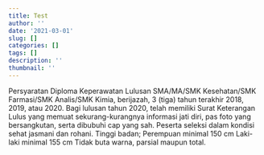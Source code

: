 ```yaml
---
title: Test
author: ''
date: '2021-03-01'
slug: []
categories: []
tags: []
description: ''
thumbnail: ''
---
```


Persyaratan Diploma Keperawatan
Lulusan SMA/MA/SMK Kesehatan/SMK Farmasi/SMK Analis/SMK Kimia,
berijazah, 3 (tiga) tahun terakhir 2018, 2019, atau 2020.
Bagi lulusan tahun 2020, telah memiliki Surat Keterangan Lulus yang
memuat sekurang-kurangnya informasi jati diri, pas foto yang
bersangkutan, serta dibubuhi cap yang sah.
Peserta seleksi dalam kondisi sehat jasmani dan rohani.
Tinggi badan;
Perempuan minimal 150 cm Laki-laki minimal 155 cm Tidak buta warna,
parsial maupun total.
	
